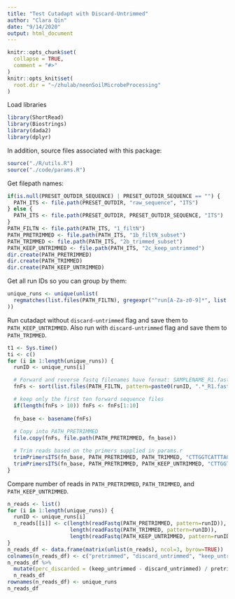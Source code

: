 ```yaml
---
title: "Test Cutadapt with Discard-Untrimmed"
author: "Clara Qin"
date: "9/14/2020"
output: html_document
---
```



```r
knitr::opts_chunk$set(
  collapse = TRUE,
  comment = "#>"
)
knitr::opts_knit$set(
  root.dir = "~/zhulab/neonSoilMicrobeProcessing"
)
```

Load libraries

```r
library(ShortRead)
library(Biostrings)
library(dada2)
library(dplyr)
```

In addition, source files associated with this package:

```r
source("./R/utils.R")
source("./code/params.R")
```

Get filepath names:

```r
if(is.null(PRESET_OUTDIR_SEQUENCE) | PRESET_OUTDIR_SEQUENCE == "") {
  PATH_ITS <- file.path(PRESET_OUTDIR, "raw_sequence", "ITS")
} else {
  PATH_ITS <- file.path(PRESET_OUTDIR, PRESET_OUTDIR_SEQUENCE, "ITS")
}
PATH_FILTN <- file.path(PATH_ITS, "1_filtN")
PATH_PRETRIMMED <- file.path(PATH_ITS, "1b_filtN_subset")
PATH_TRIMMED <- file.path(PATH_ITS, "2b_trimmed_subset")
PATH_KEEP_UNTRIMMED <- file.path(PATH_ITS, "2c_keep_untrimmed")
dir.create(PATH_PRETRIMMED)
dir.create(PATH_TRIMMED)
dir.create(PATH_KEEP_UNTRIMMED)
```

Get all run IDs so you can group by them:

```r
unique_runs <- unique(unlist(
  regmatches(list.files(PATH_FILTN), gregexpr("^run[A-Za-z0-9]*", list.files(PATH_FILTN)))
))
```

Run cutadapt without `discard-untrimmed` flag and save them to `PATH_KEEP_UNTRIMMED`. Also run with `discard-untrimmed` flag and save them to `PATH_TRIMMED`.

```r
t1 <- Sys.time()
ti <- c()
for (i in 1:length(unique_runs)) {
  runID <- unique_runs[i]

  # Forward and reverse fastq filenames have format: SAMPLENAME_R1.fastq
  fnFs <- sort(list.files(PATH_FILTN, pattern=paste0(runID, ".*_R1.fastq"), full.names = TRUE))

  # keep only the first ten forward sequence files
  if(length(fnFs > 10)) fnFs <- fnFs[1:10]
  
  fn_base <- basename(fnFs)
  
  # Copy into PATH_PRETRIMMED
  file.copy(fnFs, file.path(PATH_PRETRIMMED, fn_base))

  # Trim reads based on the primers supplied in params.r
  trimPrimersITS(fn_base, PATH_PRETRIMMED, PATH_TRIMMED, "CTTGGTCATTTAGAGGAAGTAA", "GCTGCGTTCTTCATCGATGC", discard_untrimmed=TRUE)
  trimPrimersITS(fn_base, PATH_PRETRIMMED, PATH_KEEP_UNTRIMMED, "CTTGGTCATTTAGAGGAAGTAA", "GCTGCGTTCTTCATCGATGC", discard_untrimmed=FALSE)
}
```

Compare number of reads in `PATH_PRETRIMMED`, `PATH_TRIMMED`, and `PATH_KEEP_UNTRIMMED`.

```r
n_reads <- list()
for (i in 1:length(unique_runs)) {
  runID <- unique_runs[i]
  n_reads[[i]] <- c(length(readFastq(PATH_PRETRIMMED, pattern=runID)),
                    length(readFastq(PATH_TRIMMED, pattern=runID)),
                    length(readFastq(PATH_KEEP_UNTRIMMED, pattern=runID)))
}
n_reads_df <- data.frame(matrix(unlist(n_reads), ncol=3, byrow=TRUE))
colnames(n_reads_df) <- c("pretrimmed", "discard_untrimmed", "keep_untrimmed")
n_reads_df %>%
  mutate(perc_discarded = (keep_untrimmed - discard_untrimmed) / pretrimmed) ->
  n_reads_df
rownames(n_reads_df) <- unique_runs
n_reads_df
```
